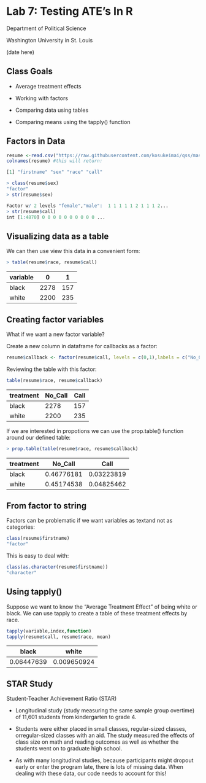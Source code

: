 # Lab 7: Testing ATE's In R 

Department of Political Science 

Washington University in St. Louis 

(date here)

## Class Goals 

- Average treatment effects

- Working with factors

- Comparing data using tables

- Comparing means using the tapply() function 

## Factors in Data 

```r
resume <-read.csv("https://raw.githubusercontent.com/kosukeimai/qss/master/CAUSALITY/resume.csv")
colnames(resume) #this will return: 

[1] "firstname" "sex" "race" "call"
```

```r
> class(resume$sex)
"factor"
> str(resume$sex)

Factor w/ 2 levels "female","male":  1 1 1 1 1 2 1 1 1 2...
> str(resume$call)
int [1:4870] 0 0 0 0 0 0 0 0 0 0 ...
```

## Visualizing data as a table

We can then use view this data in a convenient form:

```r
> table(resume$race, resume$call)
```

| variable | 0 | 1 | 
| - | - | - | 
| black | 2278 | 157 | 
| white | 2200 | 235 |

## Creating factor variables 

What if we want a new factor variable?

Create a new column in dataframe for callbacks as a factor:

```r
resume$callback <- factor(resume$call, levels = c(0,1),labels = c("No_Call", "Call"))
```

Reviewing the table with this factor:

```r
table(resume$race, resume$callback)
```

treatment | No_Call | Call | 
- | - | - | 
black | 2278 | 157 | 
white | 2200 | 235 |

If we are interested in propotions we can use the prop.table() function around our defined table:

```r
> prop.table(table(resume$race, resume$callback)
```

treatment | No_Call | Call | 
- | - | - | 
black | 0.46776181 | 0.03223819 | 
white | 0.45174538 | 0.04825462 | 

## From factor to string 

Factors can be problematic if we want variables as textand not as categories:

```r
class(resume$firstname)
"factor"
```

This is easy to deal with:

```r
class(as.character(resume$firstname))
"character"
```

## Using tapply() 

Suppose we want to know the “Average Treatment Effect" of being white or black. We can use tapply to create a table of these treatment effects by race. 

```r
tapply(variable,index,function)
tapply(resume$call, resume$race, mean)
```
black |white |
- | - | 
0.06447639 | 0.009650924 | 

## STAR Study 

Student-Teacher Achievement Ratio (STAR)

- Longitudinal study (study measuring the same sample group overtime) of 11,601 students from kindergarten to grade 4.

- Students were either placed in small classes, regular-sized classes, orregular-sized classes with an aid. The study measured the effects of class size on math and reading outcomes as well as whether the students went on to graduate high school. 

- As with many longitudinal studies, because participants might dropout early or enter the program late, there is lots of missing data. When dealing with these data, our code needs to account for this!


